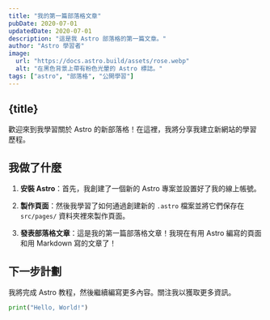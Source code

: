```yaml
---
title: "我的第一篇部落格文章"
pubDate: 2020-07-01
updatedDate: 2020-07-01
description: "這是我 Astro 部落格的第一篇文章。"
author: "Astro 學習者"
image:
  url: "https://docs.astro.build/assets/rose.webp"
  alt: "在黑色背景上帶有粉色光暈的 Astro 標誌。"
tags: ["astro", "部落格", "公開學習"]
---
```



## {title}

歡迎來到我學習關於 Astro 的新部落格！在這裡，我將分享我建立新網站的學習歷程。

## 我做了什麼

1. **安裝 Astro**：首先，我創建了一個新的 Astro 專案並設置好了我的線上帳號。

2. **製作頁面**：然後我學習了如何通過創建新的 `.astro` 檔案並將它們保存在 `src/pages/` 資料夾裡來製作頁面。

3. **發表部落格文章**：這是我的第一篇部落格文章！我現在有用 Astro 編寫的頁面和用 Markdown 寫的文章了！

## 下一步計劃

我將完成 Astro 教程，然後繼續編寫更多內容。關注我以獲取更多資訊。

```python
print("Hello, World!")
```
